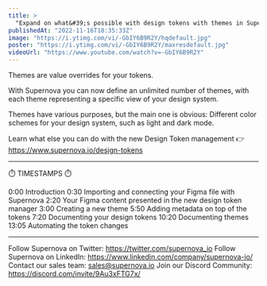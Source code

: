 ```yaml
---
title: >
  "Expand on what&#39;s possible with design tokens with themes in Supernova"
publishedAt: "2022-11-16T18:35:33Z"
image: "https://i.ytimg.com/vi/-GbIY6B9R2Y/hqdefault.jpg"
poster: "https://i.ytimg.com/vi/-GbIY6B9R2Y/maxresdefault.jpg"
videoUrl: "https://www.youtube.com/watch?v=-GbIY6B9R2Y"
---
```


Themes are value overrides for your tokens.

With Supernova you can now define an unlimited number of themes, with each theme representing a specific view of your design system.

Themes have various purposes, but the main one is obvious: Different color schemes for your design system, such as light and dark mode.

Learn what else you can do with the new Design Token management 👉 https://www.supernova.io/design-tokens

---

⏱️ TIMESTAMPS ⏱️

0:00 Introduction
0:30 Importing and connecting your Figma file with Supernova
2:20 Your Figma content presented in the new design token manager
3:00 Creating a new theme
5:50 Adding metadata on top of the tokens
7:20 Documenting your design tokens
10:20 Documenting themes
13:05 Automating the token changes

---

Follow Supernova on Twitter: https://twitter.com/supernova_io
Follow Supernova on LinkedIn: https://www.linkedin.com/company/supernova-io/
Contact our sales team: sales@supernova.io
Join our Discord Community: https://discord.com/invite/9Au3xFTG7x/
